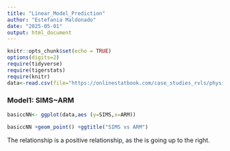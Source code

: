 ```yaml
---
title: "Linear_Model_Prediction"
author: "Estefania Maldonado"
date: "2025-05-01"
output: html_document
---
```


```r
knitr::opts_chunk$set(echo = TRUE)
options(digits=2)
require(tidyverse)
require(tigerstats)
require(knitr)
data<-read.csv(file="https://onlinestatbook.com/case_studies_rvls/physical_strength/data.txt", sep="",header=TRUE)
```


### Model1: SIMS~ARM

```r
basiccNN<- ggplot(data,aes (y=SIMS,x=ARM))
```

```r
basiccNN +geom_point() +ggtitle("SIMS vs ARM")
```

The relationship is a positive relationship, as the is going up to the right.

